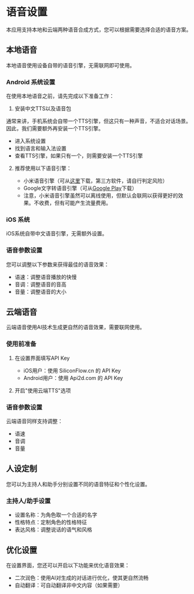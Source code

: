# 语音设置

本应用支持本地和云端两种语音合成方式，您可以根据需要选择合适的语音方案。

## 本地语音

本地语音使用设备自带的语音引擎，无需联网即可使用。

### Android 系统设置
在使用本地语音之前，请先完成以下准备工作：

1. 安装中文TTS以及语音包

通常来讲，手机系统会自带一个TTS引擎，但这只有一种声音，不适合对话场景。因此，我们需要额外再安装一个TTS引擎。

   - 进入系统设置
   - 找到语言和输入法设置
   - 查看TTS引擎，如果只有一个，则需要安装一个TTS引擎

2. 推荐使用以下语音引擎：
   - 小米语音引擎（可从[这里](https://www.52pojie.cn/thread-1683594-1-1.html)下载，第三方软件，请自行判定风险）
   - Google文字转语音引擎（可从[Google Play](https://play.google.com/store/apps/details?id=com.google.android.voiceservices)下载）

   * 注意，小米语音引擎虽然可以离线使用，但默认会联网以获得更好的效果。不收费，但有可能产生流量费用。

### iOS 系统
iOS系统自带中文语音引擎，无需额外设置。

### 语音参数设置
您可以调整以下参数来获得最佳的语音效果：

- 语速：调整语音播放的快慢
- 音调：调整语音的音高
- 音量：调整语音的大小

## 云端语音

云端语音使用AI技术生成更自然的语音效果，需要联网使用。

### 使用前准备
1. 在设置界面填写API Key
   - iOS用户：使用 SiliconFlow.cn 的 API Key
   - Android用户：使用 Api2d.com 的 API Key

2. 开启"使用云端TTS"选项

### 语音参数设置
云端语音同样支持调整：
- 语速
- 音调
- 音量

## 人设定制

您可以为主持人和助手分别设置不同的语音特征和个性化设置。

### 主持人/助手设置
- 设置名称：为角色取一个合适的名字
- 性格特点：定制角色的性格特征
- 表达风格：调整说话的语气和风格

## 优化设置

在设置界面，您还可以开启以下功能来优化语音效果：

- 二次润色：使用AI对生成的对话进行优化，使其更自然流畅
- 自动翻译：可自动翻译非中文内容（如果需要） 